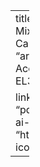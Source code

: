 ---
title: "Phonetic correlates of the sibilant contrast in Mixean Basque"
authors:
  - "Ander Egurtzegi"
  - "C. Carignan"
date: "2020-01-01"
publication_types:
  - "article-journal"
publication: "Journal of the Acoustical Society of America, 147(4), EL336–EL341"
doi: "10.1121/10.0001123"

links:
  - name: PDF
    url: "pdfs/JASA_MixeanBasque(postprint).pdf"
    icon: "ai ai-file-pdf"
  - name: Journal Link
    url: "https://asa.scitation.org/doi/10.1121/10.0001123"
    icon: "ai ai-archive"
--- 